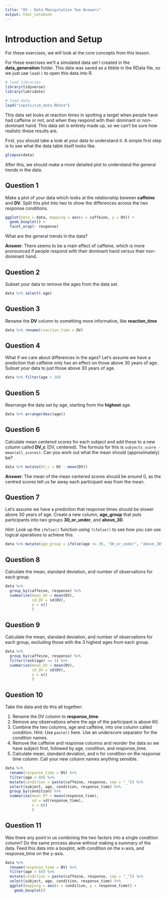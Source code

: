 ```yaml
---
title: "05 - Data Manipulation Two Answers"
output: html_notebook
---
```


# Introduction and Setup

For these exercises, we will look at the core concepts from this lesson.

For these exercises we'll a simulated data set I created in the **data_generation** folder. This data was saved as a tibble in the RData file, so we just use `load()` to open this data into R.

```r
# load libraries
library(tidyverse)
library(lubridate)

# load data
load("inputs/sim_data.RData")
```

This data set looks at reaction times in spotting a target when people have had caffeine or not, and when they respond with their dominant or non-dominant hand. This data set is entirely made up, so we can't be sure how realistic these results are.

First, you should take a look at your data to understand it. A simple first step is to see what the data table itself looks like.

```r
glimpse(data)
```

After this, we should make a more detailed plot to understand the general trends in the data.

## Question 1

Make a plot of your data which looks at the relationship beween **caffeine** and **DV**. Split this plot into two to show the differences across the two response conditions.

```r
ggplot(data = data, mapping = aes(x = caffeine, y = DV)) +
  geom_boxplot() +
  facet_wrap(~ response)
```
What are the general trends in the data?

**Answer**: There seems to be a main effect of caffeine, which is more pronounced if people respond with their dominant hand versus their non-dominant hand.

## Question 2

Subset your data to remove the ages from the data set.

```r
data %>% select(-age)
```

## Question 3

Rename the **DV** column to something more informative, like **reaction_time**

```r
data %>% rename(reaction_time = DV)
```

## Question 4

What if we care about differences in the ages? Let's assume we have a prediction that caffeine only has an effect on those above 30 years of age. Subset your data to just those above 30 years of age.

```r
data %>% filter(age > 30)
```

## Question 5

Rearrange the data set by age, starting from the **highest** age.

```r
data %>% arrange(desc(age))
```

## Question 6

Calculate mean centered scores for each subject and add these to a new column called **DV_c** (DV, centered). The formula for this is `subjects_score - mean(all_scores)`. Can you work out what the mean should (approximately) be?

```r
data %>% mutate(DV_c = DV - mean(DV))
```
**Answer**: The mean of the mean centered scores should be around 0, as the centred scores tell us far away each participant was from the mean.

## Question 7

Let's assume we have a prediction that response times should be slower above 30 years of age. Create a new column, **age_group** that puts participants into two groups **30_or_under**, and **above_30**.

*Hint*: Look up the `ifelse()` function using `?ifelse()` to see how you can use logical operations to achieve this.

```r
data %>% mutate(age_group = ifelse(age <= 30, "30_or_under", "above_30"))
```

## Question 8

Calculate the mean, standard deviation, and number of observations for each group.

```r
data %>%
  group_by(caffeine, response) %>%
  summarise(mean_DV = mean(DV),
            sd_DV = sd(DV),
            n = n()
            )
```

## Question 9

Calculate the mean, standard deviation, and number of observations for each group, excluding those with the 3 highest ages from each group.

```r
data %>%
  group_by(caffeine, response) %>%
  filter(rank(age) >= 3) %>%
  summarise(mean_DV = mean(DV),
            sd_DV = sd(DV),
            n = n()
            )
```

## Question 10 

Take the data and do this all together:

1. Rename the DV column to **response_time**.
2. Remove any observations where the age of the participant is above 60.
3. Combine the two columns, age and caffeine, into one column called condition. Hint: Use `paste()` here. Use an underscore separator for the condition names.
4. Remove the caffeine and response columns and reorder the data so we have subject first, followed by age, condition, and response_time.
5. Calculate mean, standard deviation, and n for condition on the response time column. Call your new column names anything sensible.

```r
data %>%
  rename(response_time = DV) %>%
  filter(age < 60) %>%
  mutate(condition = paste(caffeine, response, sep = "_")) %>%
  select(subject, age, condition, response_time) %>%
  group_by(condition) %>%
  summarise(mean_RT = mean(response_time),
            sd = sd(response_time),
            n = n()
            )
```

## Question 11

Was there any point in us combining the two factors into a single condition column? Do the same process above without making a summary of the data. Feed this data into a boxplot, with condition on the x-axis, and response_time on the y-axis.

```r
data %>%
  rename(response_time = DV) %>%
  filter(age < 60) %>%
  mutate(condition = paste(caffeine, response, sep = "_")) %>%
  select(subject, age, condition, response_time) %>%
  ggplot(mapping = aes(x = condition, y = response_time)) +
    geom_boxplot()
```

